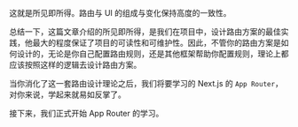 
这就是所见即所得。路由与 UI 的组成与变化保持高度的一致性。

总结一下，这篇文章介绍的所见即所得，是我们在项目中，设计路由方案的最佳实践，他最大的程度保证了项目的可读性和可维护性。因此，不管你的路由方案是如何设计的，无论是你自己配置路由规则，还是其他框架帮助你配置规则，理论上都应该按照这样的逻辑去设计路由方案。

当你消化了这一套路由设计理论之后，我们将要学习的 Next.js 的 `App Router`，对你来说，学起来就易如反掌了。

接下来，我们正式开始 App Router 的学习。
